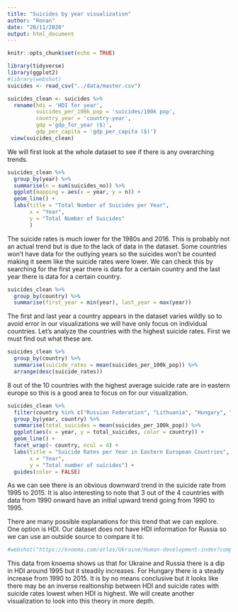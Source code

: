 ```yaml
---
title: "Suicides by year visualization"
author: "Ronan"
date: "20/11/2020"
output: html_document
---
```


```r
knitr::opts_chunk$set(echo = TRUE)
```

```r
library(tidyverse)
library(ggplot2)
#library(webshot)
suicides <- read_csv("../data/master.csv")
```


```r
suicides_clean <- suicides %>% 
  rename(hdi = 'HDI for year',
         suicides_per_100k_pop = 'suicides/100k pop',
         country_year = 'country-year',
         gdp ='gdp_for_year ($)',
         gdp_per_capita = 'gdp_per_capita ($)') 
 view(suicides_clean)
```


We will first look at the whole dataset to see if there is any overarching trends.


```r
suicides_clean %>% 
  group_by(year) %>% 
  summarise(n = sum(suicides_no)) %>% 
  ggplot(mapping = aes(x = year, y = n)) +
  geom_line() +
  labs(title = "Total Number of Suicides per Year",
       x = "Year",
       y = "Total Number of Suicides"
       )
```

The suicide rates is much lower for the 1980s and 2016. This is probably not an actual trend but is due to the lack of data in the dataset. Some countries won't have data for the outlying years so the suicides won't be counted making it seem like the suicide rates were lower. We can check this by searching for the first year there is data for a certain country and the last year there is data for a certain country.

```r
suicides_clean %>% 
  group_by(country) %>% 
  summarise(first_year = min(year), last_year = max(year))
```

The first and last year a country appears in the dataset varies wildly so to avoid error in our visualizations we will have only focus on individual countries. Let's analyze the countries with the highest suicide rates. First we must find out what these are.

```r
suicides_clean %>%
  group_by(country) %>% 
  summarise(suicide_rates = mean(suicides_per_100k_pop)) %>% 
  arrange(desc(suicide_rates))
```

8 out of the 10 countries with the highest average suicide rate are in eastern europe so this is a good area to focus on for our visualization.

```r
suicides_clean %>% 
  filter(country %in% c("Russian Federation", "Lithuania", "Hungary", "Belarus", "Latvia", "Estonia", "Ukraine", "Slovenia")) %>% 
  group_by(year, country) %>% 
  summarise(total_suicides = mean(suicides_per_100k_pop)) %>% 
  ggplot(aes(x = year, y = total_suicides, color = country)) + 
  geom_line() + 
  facet_wrap(~ country, ncol = 4) +
  labs(title = "Suicide Rates per Year in Eastern European Countries",
       x = "Year",
       y = "Total number of suicides") +
  guides(color = FALSE) 
```

As we can see there is an obvious downward trend in the suicide rate from 1995 to 2015. It is also interesting to note that 3 out of the 4 countries with data from 1990 onward have an initial upward trend going from 1990 to 1995.

There are many possible explanations for this trend that we can explore. One option is HDI. Our dataset does not have HDI information for Russia so we can use an outside source to compare it to. 

```r
#webshot("https://knoema.com/atlas/Ukraine/Human-development-index?compareTo=RU,BY")
```
This data from knoema shows us that for Ukraine and Russia there is a dip in HDI around 1995 but it steadily increases. For Hungary there is a steady increase from 1990 to 2015. It is by no means conclusive but it looks like there may be an inverse realtionship between HDI and suicide rates with suicide rates lowest when HDI is highest. We will create another visualization to look into this theory in more depth.

